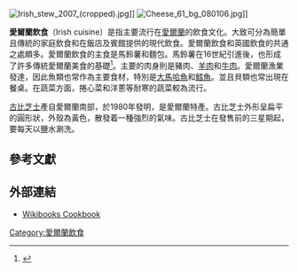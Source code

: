[[File:Irish_stew_2007_(cropped).jpg|thumb]]]]
[[File:Cheese_61_bg_080106.jpg|thumb]]]]
{{unreferenced|time=2014-05-11T10:39:22+00:00}}

'''愛爾蘭飲食'''（Irish cuisine）是指主要流行在[[愛爾蘭|愛爾蘭]]的飲食文化。大致可分為簡單且傳統的家庭飲食和在飯店及賓館提供的現代飲食。愛爾蘭飲食和英國飲食的共通之處頗多。愛爾蘭飲食的主食是馬鈴薯和麵包。馬鈴薯在16世紀引進後，也形成了許多傳統愛爾蘭美食的基礎<ref>{{cite web |url=http://www.irelandby.com/recipes/recipes.htm |title=Traditional Irish Cuisine |accessdate=2011-01-19 |archive-url=https://web.archive.org/web/20120801170548/http://www.irelandby.com/recipes/recipes.htm |archive-date=2012-08-01 |dead-url=yes }}</ref>。主要的肉身則是豬肉、[[羊肉|羊肉]]和[[牛肉|牛肉]]。愛爾蘭漁業發達，因此魚類也常作為主要食材，特別是[[大馬哈魚|大馬哈魚]]和[[鱈魚|鱈魚]]。並且貝類也常出現在餐桌。在蔬菜方面，捲心菜和洋蔥等耐寒的蔬菜較為流行。

[[古比芝士|古比芝士]]產自愛爾蘭南部，於1980年發明，是愛爾蘭特產。古比芝士外形呈扁平的圓形狀，外殼為黃色，散發着一種強烈的氣味。古比芝士在發售前的三星期起，要每天以鹽水涮洗。

== 參考文獻 ==
{{Reflist}}

==外部連結==
* [http://wikibooks.org/wiki/Cookbook Wikibooks Cookbook] {{Wayback|url=http://wikibooks.org/wiki/Cookbook |date=20080522121956 }}

[[Category:愛爾蘭飲食|Category:愛爾蘭飲食]]
